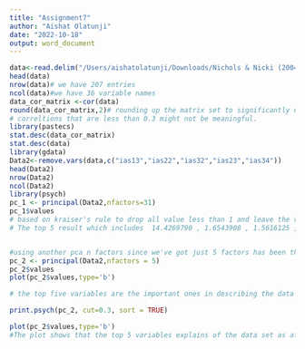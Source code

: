 ```yaml
---
title: "Assignment7"
author: "Aishat Olatunji"
date: "2022-10-18"
output: word_document
---
```


```r
data<-read.delim("/Users/aishatolatunji/Downloads/Nichols & Nicki (2004).dat")
head(data)
nrow(data)# we have 207 entries 
ncol(data)#we have 36 variable names
data_cor_matrix <-cor(data)
round(data_cor_matrix,2)# rounding up the matrix set to significantly undrstand it better.
# correltions that are less than 0.3 might not be meaningful.
library(pastecs)
stat.desc(data_cor_matrix)
stat.desc(data)
library(gdata)
Data2<-remove.vars(data,c("ias13","ias22","ias32","ias23","ias34"))
head(Data2)
nrow(Data2)
ncol(Data2)
library(psych)
pc_1 <- principal(Data2,nfactors=31)
pc_1$values
# based on kraiser's rule to drop all value less than 1 and leave the values above 1 as been the been the most important variables in the prediction of the data.
# The top 5 result which includes  14.4269790 , 1.6543908 , 1.5616125 , 1.2094024  and  1.0144137 are said to be the most influential factors or variables.


#using another pca n factors since we've got just 5 factors has been the most significance
pc_2 <- principal(Data2,nfactors = 5)
pc_2$values
plot(pc_2$values,type='b')

# the top five variables are the important ones in describing the data

print.psych(pc_2, cut=0.3, sort = TRUE)

plot(pc_2$values,type='b')
#The plot shows that the top 5 variables explains of the data set as after the top 5 description, there are no changes as to regards to other variables
```


